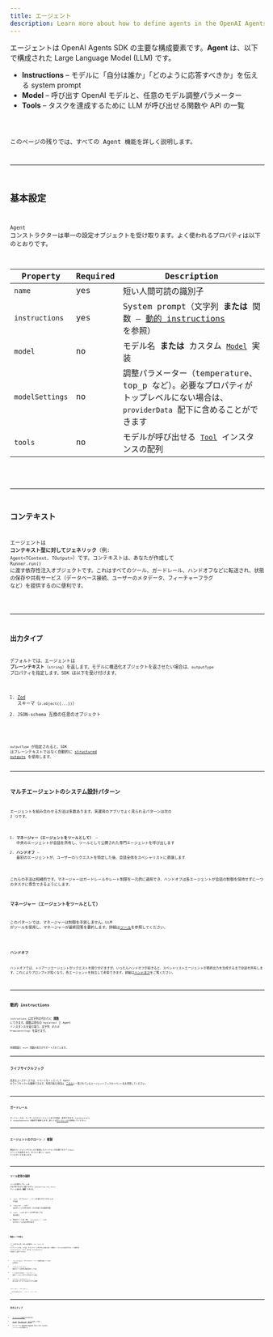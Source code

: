 ```yaml
---
title: エージェント
description: Learn more about how to define agents in the OpenAI Agents SDK for JavaScript / TypeScript
---
```



エージェントは OpenAI Agents SDK の主要な構成要素です。**Agent** は、以下で構成された Large Language Model (LLM) です。

- **Instructions** – モデルに「自分は誰か」「どのように応答すべきか」を伝える system prompt
- **Model** – 呼び出す OpenAI モデルと、任意のモデル調整パラメーター
- **Tools** – タスクを達成するために LLM が呼び出せる関数や API の一覧

<Code lang="typescript" code={simpleAgent} title="Basic Agent definition" />

このページの残りでは、すべての Agent 機能を詳しく説明します。

---

## 基本設定

`Agent` コンストラクターは単一の設定オブジェクトを受け取ります。よく使われるプロパティは以下のとおりです。

| Property        | Required | Description                                                                                                                        |
| --------------- | -------- | ---------------------------------------------------------------------------------------------------------------------------------- |
| `name`          | yes      | 短い人間可読の識別子                                                                                                               |
| `instructions`  | yes      | System prompt（文字列 **または** 関数 – [動的 instructions](#dynamic-instructions) を参照）                                        |
| `model`         | no       | モデル名 **または** カスタム [`Model`](/openai-agents-js/openai/agents/interfaces/model/) 実装                                     |
| `modelSettings` | no       | 調整パラメーター（temperature、top_p など）。必要なプロパティがトップレベルにない場合は、`providerData` 配下に含めることができます |
| `tools`         | no       | モデルが呼び出せる [`Tool`](/openai-agents-js/openai/agents/type-aliases/tool/) インスタンスの配列                                 |

<Code lang="typescript" code={agentWithTools} title="Agent with tools" />

---

## コンテキスト

エージェントは **コンテキスト型に対してジェネリック**（例: `Agent<TContext, TOutput>`）です。コンテキストは、あなたが作成して `Runner.run()` に渡す依存性注入オブジェクトです。これはすべてのツール、ガードレール、ハンドオフなどに転送され、状態の保存や共有サービス（データベース接続、ユーザーのメタデータ、フィーチャーフラグ など）を提供するのに便利です。

<Code lang="typescript" code={agentWithContext} title="Agent with context" />

---

## 出力タイプ

デフォルトでは、エージェントは **プレーンテキスト**（`string`）を返します。モデルに構造化オブジェクトを返させたい場合は、`outputType` プロパティを指定します。SDK は以下を受け付けます。

1. [Zod](https://github.com/colinhacks/zod) スキーマ（`z.object({...})`）
2. JSON‑schema 互換の任意のオブジェクト

<Code
  lang="typescript"
  code={agentWithAodOutputType}
  title="Structured output with Zod"
/>

`outputType` が指定されると、SDK はプレーンテキストではなく自動的に
[structured outputs](https://platform.openai.com/docs/guides/structured-outputs) を使用します。

---

## マルチエージェントのシステム設計パターン

エージェントを組み合わせる方法は多数あります。実運用のアプリでよく見られるパターンは次の 2 つです。

1. **マネージャー（エージェントをツールとして）** – 中央のエージェントが会話を所有し、ツールとして公開された専門エージェントを呼び出します
2. **ハンドオフ** – 最初のエージェントが、ユーザーのリクエストを特定した後、会話全体をスペシャリストに委譲します

これらの手法は相補的です。マネージャーはガードレールやレート制限を一元的に適用でき、ハンドオフは各エージェントが会話の制御を保持せずに一つのタスクに専念できるようにします。

### マネージャー（エージェントをツールとして）

このパターンでは、マネージャーは制御を手放しません。LLM がツールを使用し、マネージャーが最終回答を要約します。詳細は[ツール](/openai-agents-js/ja/guides/tools#agents-as-tools)を参照してください。

<Code lang="typescript" code={agentsAsTools} title="Agents as tools" />

### ハンドオフ

ハンドオフでは、トリアージエージェントがリクエストを振り分けますが、いったんハンドオフが起きると、スペシャリストエージェントが最終出力を生成するまで会話を所有します。これによりプロンプトが短くなり、各エージェントを独立して考察できます。詳細は[ハンドオフ](/openai-agents-js/ja/guides/handoffs)をご覧ください。

<Code lang="typescript" code={agentWithHandoffs} title="Agent with handoffs" />

---

## 動的 instructions

`instructions` は文字列の代わりに **関数** にできます。関数は現在の `RunContext` と Agent インスタンスを受け取り、文字列 _または_ `Promise<string>` を返せます。

<Code
  lang="typescript"
  code={agentWithDynamicInstructions}
  title="Agent with dynamic instructions"
/>

同期関数と `async` 関数の両方がサポートされています。

---

## ライフサイクルフック

高度なユースケースでは、イベントをリッスンして Agent のライフサイクルを観察できます。利用可能な項目は、[こちら](https://github.com/openai/openai-agents-js/blob/main/packages/agents-core/src/lifecycle.ts)に一覧されているエージェントフックのイベント名を参照してください。

<Code
  lang="typescript"
  code={agentWithLifecycleHooks}
  title="Agent with lifecycle hooks"
/>

---

## ガードレール

ガードレールは、ユーザー入力やエージェント出力を検証・変換できます。`inputGuardrails` と `outputGuardrails` の配列で設定します。詳しくは[ガードレール](/openai-agents-js/ja/guides/guardrails)を参照してください。

---

## エージェントのクローン / 複製

既存のエージェントを少しだけ変更したバージョンが必要ですか？`clone()` メソッドを使用すると、まったく新しい `Agent` インスタンスを返します。

<Code lang="typescript" code={agentCloning} title="Cloning Agents" />

---

## ツール使用の強制

ツールを提供しても、LLM が必ず呼び出すとは限りません。`modelSettings.tool_choice` でツール使用を **強制** できます。

1. `'auto'`（デフォルト）– ツールを使うかどうかは LLM が決定
2. `'required'` – LLM は必ずツールを呼び出す（どれを使うかは選択可能）
3. `'none'` – LLM はツールを呼び出しては **ならない**
4. 特定のツール名（例: `'calculator'`）– LLM はそのツールを必ず呼び出す

<Code lang="typescript" code={agentForcingToolUse} title="Forcing tool use" />

### 無限ループの防止

ツール呼び出し後、SDK は自動的に `tool_choice` を `'auto'` にリセットします。これは、モデルがツール呼び出しを繰り返して無限ループに入るのを防ぎます。この動作は `resetToolChoice` フラグ、または `toolUseBehavior` の設定で上書きできます。

- `'run_llm_again'`（デフォルト）– ツール結果を使って LLM を再実行
- `'stop_on_first_tool'` – 最初のツール結果を最終回答として扱う
- `{ stopAtToolNames: ['my_tool'] }` – 指定ツールのいずれかが呼ばれたら停止
- `(context, toolResults) => ...` – 実行を終了すべきかを返すカスタム関数

```typescript
const agent = new Agent({
  ...,
  toolUseBehavior: 'stop_on_first_tool',
});
```

---

## 次のステップ

- [エージェントの実行](/openai-agents-js/ja/guides/running-agents)の方法を学ぶ
- [ツール](/openai-agents-js/ja/guides/tools)、[ガードレール](/openai-agents-js/ja/guides/guardrails)、[モデル](/openai-agents-js/ja/guides/models)を詳しく見る
- サイドバーの **@openai/agents** 配下にある TypeDoc リファレンスを参照する
